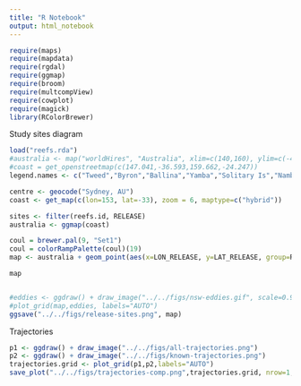 ```yaml
---
title: "R Notebook"
output: html_notebook
---
```


```r
require(maps)
require(mapdata)
require(rgdal)
require(ggmap)
require(broom)
require(multcompView)
require(cowplot)
require(magick)
library(RColorBrewer)
```

Study sites diagram
```r
load("reefs.rda")
#australia <- map("worldHires", "Australia", xlim=c(140,160), ylim=c(-45,-10), col="gray90", fill=TRUE)
#coast = get_openstreetmap(c(147.041,-36.593,159.662,-24.247))
legend.names <- c("Tweed","Byron","Ballina","Yamba","Solitary Is","Nambucca","Pt Macquarie","Crowdy Bay","Pt Stephens","Newcastle","Sydney","Wollongong","Jervis Bat","Ulladulla","Batemans","Merimbula","Eden","Lord Howe", "E&M Reefs")

centre <- geocode("Sydney, AU")
coast <- get_map(c(lon=153, lat=-33), zoom = 6, maptype=c("hybrid"))

sites <- filter(reefs.id, RELEASE)
australia <- ggmap(coast)

coul = brewer.pal(9, "Set1")
coul = colorRampPalette(coul)(19)
map <- australia + geom_point(aes(x=LON_RELEASE, y=LAT_RELEASE, group=REGION, colour=REGION), size=1.5, data=sites) + theme(legend.position = "right") + labs(x="Longitude", y="Latitude") + scale_color_manual(labels = c("Tweed","Byron","Ballina","Yamba","Solitary Is","Nambucca","Pt Macquarie","Crowdy Bay","Pt Stephens","Newcastle","Sydney","Wollongong","Jervis Bay","Ulladulla","Batemans","Merimbula","Eden","Lord Howe", "E&M Reefs"), name="NSW region", values = coul) 

map


#eddies <- ggdraw() + draw_image("../../figs/nsw-eddies.gif", scale=0.9)
#plot_grid(map,eddies, labels="AUTO")
ggsave("../../figs/release-sites.png", map)
```

Trajectories
```r

p1 <- ggdraw() + draw_image("../../figs/all-trajectories.png")
p2 <- ggdraw() + draw_image("../../figs/known-trajectories.png")
trajectories.grid <- plot_grid(p1,p2,labels="AUTO")
save_plot("../../figs/trajectories-comp.png",trajectories.grid, nrow=1, ncol=2)
```

